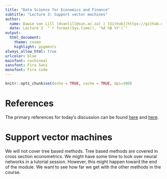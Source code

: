 ```yaml
---
title: "Data Science for Economics and Finance"
subtitle: "Lecture 3: Support vector machines"
author:
  name: Dawie van Lill (dvanlill@sun.ac.za) | [Github](https://github.com/DawievLill)
  date: Lecture 3  "`r format(Sys.time(), '%d %B %Y')`"
output: 
  html_document:
    theme: cosmo
    highlight: pygments
always_allow_html: true
urlcolor: blue
mainfont: cochineal
sansfont: Fira Sans
monofont: Fira Code 
---
```


```r
knitr::opts_chunk$set(echo = TRUE, cache = TRUE, dpi=300)
```
# References

The primary references for today's discussion can be found [here](https://raw.githack.com/uo-ec607/lectures/master/16-databases/16-databases.html) and [here](https://datacarpentry.org/R-ecology-lesson/05-r-and-databases.html).

# Support vector machines

We will not cover tree based methods. Tree based methods are covered in cross section econometrics. We might have some time to look over neural networks in a tutorial session. However, this might happen toward the end of the module. We want to see how far we get with the other methods in the course. 



